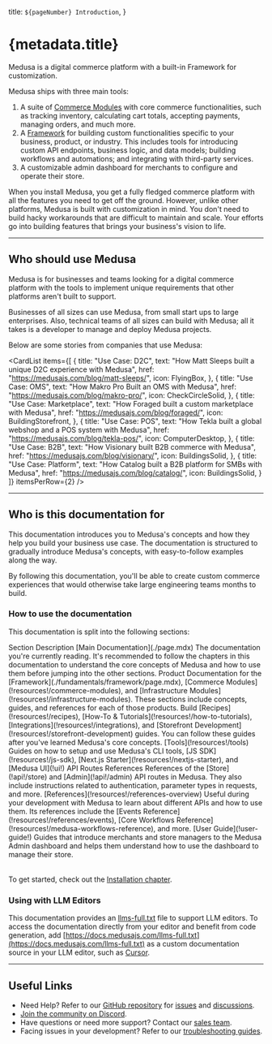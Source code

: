 
  title: `${pageNumber} Introduction`,
}

# {metadata.title}

Medusa is a digital commerce platform with a built-in Framework for customization.

Medusa ships with three main tools:

1. A suite of [Commerce Modules](!resources!/commerce-modules) with core commerce functionalities, such as tracking inventory, calculating cart totals, accepting payments, managing orders, and much more.
2. A [Framework](./fundamentals/framework/page.mdx) for building custom functionalities specific to your business, product, or industry. This includes tools for introducing custom API endpoints, business logic, and data models; building workflows and automations; and integrating with third-party services.
3. A customizable admin dashboard for merchants to configure and operate their store.

When you install Medusa, you get a fully fledged commerce platform with all the features you need to get off the ground. However, unlike other platforms, Medusa is built with customization in mind. You don't need to build hacky workarounds that are difficult to maintain and scale. Your efforts go into building features that brings your business's vision to life.

---

## Who should use Medusa

Medusa is for businesses and teams looking for a digital commerce platform with the tools to implement unique requirements that other platforms aren't built to support.

Businesses of all sizes can use Medusa, from small start ups to large enterprises. Also, technical teams of all sizes can build with Medusa; all it takes is a developer to manage and deploy Medusa projects.

Below are some stories from companies that use Medusa:

<CardList items={[
  {
    title: "Use Case: D2C",
    text: "How Matt Sleeps built a unique D2C experience with Medusa",
    href: "https://medusajs.com/blog/matt-sleeps/",
    icon: FlyingBox,
  },
  {
    title: "Use Case: OMS",
    text: "How Makro Pro Built an OMS with Medusa",
    href: "https://medusajs.com/blog/makro-pro/",
    icon: CheckCircleSolid,
  },
  {
    title: "Use Case: Marketplace",
    text: "How Foraged built a custom marketplace with Medusa",
    href: "https://medusajs.com/blog/foraged/",
    icon: BuildingStorefront,
  },
  {
    title: "Use Case: POS",
    text: "How Tekla built a global webshop and a POS system with Medusa",
    href: "https://medusajs.com/blog/tekla-pos/",
    icon: ComputerDesktop,
  },
  {
    title: "Use Case: B2B",
    text: "How Visionary built B2B commerce with Medusa",
    href: "https://medusajs.com/blog/visionary/",
    icon: BuildingsSolid,
  },
  {
    title: "Use Case: Platform",
    text: "How Catalog built a B2B platform for SMBs with Medusa",
    href: "https://medusajs.com/blog/catalog/",
    icon: BuildingsSolid,
  }
]} itemsPerRow={2} />

---

## Who is this documentation for

This documentation introduces you to Medusa's concepts and how they help you build your business use case. The documentation is structured to gradually introduce Medusa's concepts, with easy-to-follow examples along the way.

By following this documentation, you'll be able to create custom commerce experiences that would otherwise take large engineering teams months to build.

### How to use the documentation

This documentation is split into the following sections:

<Table>
  <Table.Header>
    <Table.Row>
      <Table.HeaderCell>Section</Table.HeaderCell>
      <Table.HeaderCell className="w-2/3">Description</Table.HeaderCell>
    </Table.Row>
  </Table.Header>
  <Table.Body>
    <Table.Row>
      <Table.Cell>
        [Main Documentation](./page.mdx)
      </Table.Cell>
      <Table.Cell>
        The documentation you're currently reading. It's recommended to follow the chapters in this documentation to understand the core concepts of Medusa and how to use them before jumping into the other sections.
      </Table.Cell>
    </Table.Row>
    <Table.Row>
      <Table.Cell>
        Product
      </Table.Cell>
      <Table.Cell>
        Documentation for the [Framework](./fundamentals/framework/page.mdx), [Commerce Modules](!resources!/commerce-modules), and [Infrastructure Modules](!resources!/infrastructure-modules). These sections include concepts, guides, and references for each of those products.
      </Table.Cell>
    </Table.Row>
    <Table.Row>
      <Table.Cell>
        Build
      </Table.Cell>
      <Table.Cell>
        [Recipes](!resources!/recipes), [How-To & Tutorials](!resources!/how-to-tutorials), [Integrations](!resources!/integrations), and [Storefront Development](!resources!/storefront-development) guides. You can follow these guides after you've learned Medusa's core concepts.
      </Table.Cell>
    </Table.Row>
    <Table.Row>
      <Table.Cell>
        [Tools](!resources!/tools)
      </Table.Cell>
      <Table.Cell>
        Guides on how to setup and use Medusa's CLI tools, [JS SDK](!resources!/js-sdk), [Next.js Starter](!resources!/nextjs-starter), and [Medusa UI](!ui!)
      </Table.Cell>
    </Table.Row>
    <Table.Row>
      <Table.Cell>
        API Routes References
      </Table.Cell>
      <Table.Cell>
        References of the [Store](!api!/store) and [Admin](!api!/admin) API routes in Medusa. They also include instructions related to authentication, parameter types in requests, and more.
      </Table.Cell>
    </Table.Row>
    <Table.Row>
      <Table.Cell>
        [References](!resources!/references-overview)
      </Table.Cell>
      <Table.Cell>
        Useful during your development with Medusa to learn about different APIs and how to use them. Its references include the [Events Reference](!resources!/references/events), [Core Workflows Reference](!resources!/medusa-workflows-reference), and more.
      </Table.Cell>
    </Table.Row>
    <Table.Row>
      <Table.Cell>
        [User Guide](!user-guide!)
      </Table.Cell>
      <Table.Cell>
        Guides that introduce merchants and store managers to the Medusa Admin dashboard and helps them understand how to use the dashboard to manage their store.
      </Table.Cell>
    </Table.Row>
  </Table.Body>
</Table>

To get started, check out the [Installation chapter](./installation/page.mdx).

### Using with LLM Editors

This documentation provides an [llms-full.txt](https://docs.medusajs.com/llms-full.txt) file to support LLM editors. To access the documentation directly from your editor and benefit from code generation, add [https://docs.medusajs.com/llms-full.txt](https://docs.medusajs.com/llms-full.txt) as a custom documentation source in your LLM editor, such as [Cursor](https://docs.cursor.com/context/@-symbols/@-docs).

---

## Useful Links

- Need Help? Refer to our [GitHub repository](https://github.com/medusajs/medusa) for [issues](https://github.com/medusajs/medusa/issues) and [discussions](https://github.com/medusajs/medusa/discussions).
- [Join the community on Discord](https://discord.gg/medusajs).
- Have questions or need more support? Contact our [sales team](https://medusajs.com/contact/).
- Facing issues in your development? Refer to our [troubleshooting guides](!resources!/troubleshooting).
